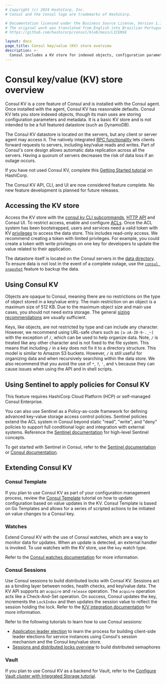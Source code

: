 ```yaml
---
# Copyright (c) 2024 HashiCorp, Inc.
# Consul and the Consul logo are trademarks of HashiCorp.

# Documentation licensed under the Business Source License, Version 1.1.
# The original work was translated from English into Brazilian Portuguese.
# https://github.com/hashicorp/consul/blob/main/LICENSE

layout: docs
page_title: Consul key/value (KV) store overview
description: >-
  Consul includes a KV store for indexed objects, configuration parameters, and metadata that you can use to dynamically configure apps. Learn about accessing and using the KV store to extend Consul's functionality through watches, sessions, and Consul Template.
---
```


# Consul key/value (KV) store overview

Consul KV is a core feature of Consul and is installed with the Consul agent.
Once installed with the agent, Consul KV has reasonable defaults. Consul KV
lets you store indexed objects, though its main uses are storing
configuration parameters and metadata. It is a basic KV store and is not
intended to be a full featured datastore (such as DynamoDB).

The Consul KV datastore is located on the servers, but any client or server
agent may access it. The natively integrated [RPC
functionality](/consul/docs/architecture/control-plane) lets clients
forward requests to servers, including key/value reads and writes. Part of
Consul's core design allows automatic data replication across all the
servers. Having a quorum of servers decreases the risk of data loss if an
outage occurs.

If you have not used Consul KV, complete this [Getting Started
tutorial](/consul/tutorials/interactive/get-started-key-value-store?utm_source=docs)
on HashiCorp.

<Note>
The Consul KV API, CLI, and UI are now considered feature complete. No new feature development is planned for future releases.
</Note>

## Accessing the KV store

Access the KV store with the [consul kv CLI subcommands](/consul/commands/kv),
[HTTP API](/consul/api-docs/kv) and Consul UI. To restrict access, enable and
configure [ACLs](/consul/docs/secure/acl). Once the ACL system has been
bootstrapped, users and services need a valid token with KV
[privileges](/consul/docs/secure/acl/rule#key-value-rules) to access the data
store. This includes read-only access. We recommend creating a token with
limited privileges. For example, you could create a token with write privileges
on one key for developers to update the value related to their application.

The datastore itself is located on the Consul servers in the [data directory](/consul/docs/architecture/backend). To ensure data is not lost in the event of a complete outage, use the [`consul snapshot`](/consul/commands/snapshot/restore) feature to backup the data.

## Using Consul KV

Objects are opaque to Consul, meaning there are no restrictions on the type of
object stored in a key/value entry. The main restriction on an object is a
maximum size of 512 KB. Due to the maximum object size and main use cases, you should
not need extra storage. The general [sizing
recommendations](/consul/docs/reference/agent#kv_max_value_size) are usually
sufficient.

Keys, like objects, are not restricted by type and can include any character.
However, we recommend using URL-safe chars such as `[a-zA-Z0-9-._~]` with the
exception of `/`, which can be used to help organize data. Note, `/` is
treated like any other character and is not fixed to the file system. This means
that including `/` in a key does not fix it to a directory structure. This model is
similar to Amazon S3 buckets. However, `/` is still useful for organizing data
and when recursively searching within the data store. We also recommend that you
avoid the use of `*`, `?`, `'`, and `%` because they can cause issues when using
the API and in shell scripts.

## Using Sentinel to apply policies for Consul KV

<EnterpriseAlert>This feature requires HashiCorp Cloud Platform (HCP) or self-managed Consul Enterprise.</EnterpriseAlert>

You can also use Sentinel as a Policy-as-code framework for defining advanced key-value storage access control policies. Sentinel policies extend the ACL system in Consul beyond static "read", "write", and "deny" policies to support full conditional logic and integration with external systems. Reference the [Sentinel documentation](https://docs.hashicorp.com/sentinel/concepts) for high-level Sentinel concepts.

To get started with Sentinel in Consul, refer to the [Sentinel documentation](https://docs.hashicorp.com/sentinel/consul) or [Consul documentation](/consul/docs/secure/acl/sentinel).

## Extending Consul KV

### Consul Template

If you plan to use Consul KV as part of your configuration management process, review the [Consul Template](/consul/tutorials/developer-configuration/consul-template?utm_source=docs) tutorial on how to update configuration based on value updates in the KV. Consul Template is based on Go Templates and allows for a series of scripted actions to be initiated on value changes to a Consul key.

### Watches

Extend Consul KV with the use of Consul watches,
which are a way to monitor data for updates. When an update is detected, an
external handler is invoked. To use watches with the KV store, use the
`key` watch type.

Refer to the [Consul watches documentation](/consul/docs/automate/watch) for more information.

### Consul Sessions

Use Consul sessions to build distributed locks with Consul KV. Sessions act as a
binding layer between nodes, health checks, and key/value data. The KV API
supports an `acquire` and `release` operation. The `acquire` operation acts like
a Check-And-Set operation. On success, Consul updates the key, increments the
`LockIndex` and then updates the session value to reflect the session holding
the lock. Refer to the [K/V integration
documentation](/consul/docs/automate/session#k-v-integration) for more
information.

Refer to the following tutorials to learn how to use Consul sessions:

- [Application leader
   election](/consul/tutorials/developer-configuration/application-leader-elections)
   to learn the process for building client-side leader elections for service
   instances using Consul's session mechanism and the Consul key/value store.
- [Sessions and distributed locks
   overview](/consul/tutorials/developer-configuration/distributed-semaphore) to build distributed semaphores

### Vault

If you plan to use Consul KV as a backend for Vault, refer to the [Configure
Vault cluster with Integrated Storage
tutorial](/vault/tutorials/day-one-consul/ha-with-consul?utm_source=docs).
